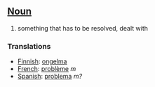 ==[[Noun]]==

#something that has to be resolved, dealt with

===Translations===

*[[Finnish]]: [[ongelma]]
*[[French]]: [[problème]] ''m''
*[[Spanish]]: [[problema]] ''m?''